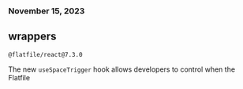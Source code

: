 ### November 15, 2023

## wrappers

`@flatfile/react@7.3.0`

The new `useSpaceTrigger` hook allows developers to control when the Flatfile

